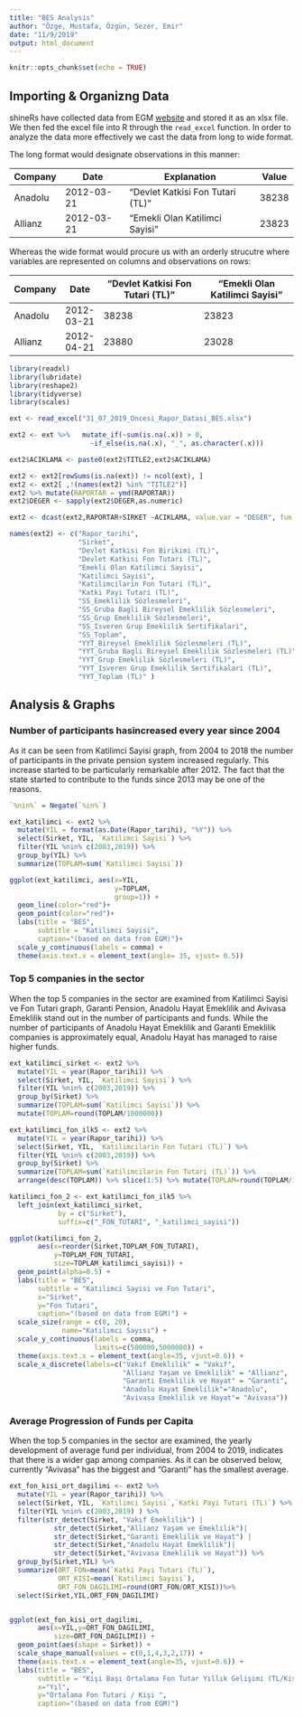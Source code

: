 ```yaml
---
title: "BES Analysis"
author: "Özge, Mustafa, Özgün, Sezer, Emir"
date: "11/9/2019"
output: html_document
---
```


```r
knitr::opts_chunk$set(echo = TRUE)
```

## Importing & Organizng Data

shineRs have collected data from EGM [website](https://www.egm.org.tr/) and stored it as an xlsx file. We then fed the excel file into R through the `read_excel` function. In order to analyze the data more effectively we cast the data from long to wide format.

The long format would designate observations in this manner:

| Company | Date       | Explanation                      | Value |
|---------|------------|----------------------------------|-------|
| Anadolu | 2012-03-21 | "Devlet Katkisi Fon Tutari (TL)" | 38238 |
| Allianz | 2012-03-21 | "Emekli Olan Katilimci Sayisi"   | 23823 |

Whereas the wide format would procure us with an orderly strucutre where variables are represented on columns and observations on rows:

| Company | Date       | "Devlet Katkisi Fon Tutari (TL)" | "Emekli Olan Katilimci Sayisi" |
|---------|------------|----------------------------------|--------------------------------|
| Anadolu | 2012-03-21 | 38238                            | 23823                          |
| Allianz | 2012-04-21 | 23880                            | 23028                          |


```r

library(readxl)
library(lubridate)
library(reshape2)
library(tidyverse)
library(scales)

ext <- read_excel("31_07_2019_Oncesi_Rapor_Datasi_BES.xlsx")

ext2 <- ext %>%   mutate_if(~sum(is.na(.x)) > 0,
                    ~if_else(is.na(.x), "_", as.character(.x))) 

ext2$ACIKLAMA <- paste0(ext2$TITLE2,ext2$ACIKLAMA)

ext2 <- ext2[rowSums(is.na(ext)) != ncol(ext), ]
ext2 <- ext2[ ,!(names(ext2) %in% "TITLE2")]
ext2 %>% mutate(RAPORTAR = ymd(RAPORTAR))
ext2$DEGER <- sapply(ext2$DEGER,as.numeric)

ext2 <- dcast(ext2,RAPORTAR+SIRKET ~ACIKLAMA, value.var = "DEGER", fun.aggregate = sum)

names(ext2) <- c("Rapor_tarihi",                                                               
                 "Sirket",                                                                 
                 "Devlet Katkisi Fon Birikimi (TL)",                                      
                 "Devlet Katkisi Fon Tutari (TL)",                                        
                 "Emekli Olan Katilimci Sayisi",                                          
                 "Katilimci Sayisi",                                                      
                 "Katilimcilarin Fon Tutari (TL)",                                        
                 "Katki Payi Tutari (TL)",                                                
                 "SS_Emeklilik Sözlesmeleri",            
                 "SS_Gruba Bagli Bireysel Emeklilik Sözlesmeleri",
                 "SS_Grup Emeklilik Sözlesmeleri",                
                 "SS_Isveren Grup Emeklilik Sertifikalari",       
                 "SS_Toplam",                                     
                 "YYT_Bireysel Emeklilik Sözlesmeleri (TL)",            
                 "YYT_Gruba Bagli Bireysel Emeklilik Sözlesmeleri (TL)",
                 "YYT_Grup Emeklilik Sözlesmeleri (TL)",                
                 "YYT_Isveren Grup Emeklilik Sertifikalari (TL)",       
                 "YYT_Toplam (TL)" )
```

## Analysis & Graphs

### Number of participants hasincreased every year since 2004

As it can be seen from Katilimci Sayisi graph, from 2004 to 2018 the number of participants in the private pension system increased regularly. This increase started to be particularly remarkable after 2012. The fact that the state started to contribute to the funds since 2013 may be one of the reasons.


```r

`%nin%` = Negate(`%in%`)

ext_katilimci <- ext2 %>%  
  mutate(YIL = format(as.Date(Rapor_tarihi), "%Y")) %>% 
  select(Sirket, YIL, `Katilimci Sayisi`) %>% 
  filter(YIL %nin% c(2003,2019)) %>% 
  group_by(YIL) %>% 
  summarize(TOPLAM=sum(`Katilimci Sayisi`))

ggplot(ext_katilimci, aes(x=YIL, 
                          y=TOPLAM, 
                          group=1)) +
  geom_line(color="red")+
  geom_point(color="red")+
  labs(title = "BES", 
       subtitle = "Katilimci Sayisi", 
       caption="(based on data from EGM)")+
  scale_y_continuous(labels = comma) +
  theme(axis.text.x = element_text(angle= 35, vjust= 0.5))
```



### Top 5 companies in the sector

When the top 5 companies in the sector are examined from Katilimci Sayisi ve Fon Tutari graph, Garanti Pension, Anadolu Hayat Emeklilik and Avivasa Emeklilik stand out in the number of participants and funds. While the number of participants of Anadolu Hayat Emeklilik and Garanti Emeklilik companies is approximately equal, Anadolu Hayat has managed to raise higher funds.



```r
ext_katilimci_sirket <- ext2 %>%  
  mutate(YIL = year(Rapor_tarihi)) %>% 
  select(Sirket, YIL, `Katilimci Sayisi`) %>% 
  filter(YIL %nin% c(2003,2019)) %>% 
  group_by(Sirket) %>% 
  summarize(TOPLAM=sum(`Katilimci Sayisi`)) %>% 
  mutate(TOPLAM=round(TOPLAM/1000000))

ext_katilimci_fon_ilk5 <- ext2 %>% 
  mutate(YIL = year(Rapor_tarihi)) %>% 
  select(Sirket, YIL, `Katilimcilarin Fon Tutari (TL)`) %>% 
  filter(YIL %nin% c(2003,2019)) %>% 
  group_by(Sirket) %>% 
  summarize(TOPLAM=sum(`Katilimcilarin Fon Tutari (TL)`)) %>% 
  arrange(desc(TOPLAM)) %>% slice(1:5) %>% mutate(TOPLAM=round(TOPLAM/1000000))

katilimci_fon_2 <- ext_katilimci_fon_ilk5 %>% 
  left_join(ext_katilimci_sirket,
            by = c("Sirket"), 
            suffix=c("_FON_TUTARI", "_katilimci_sayisi"))

ggplot(katilimci_fon_2, 
       aes(x=reorder(Sirket,TOPLAM_FON_TUTARI),
           y=TOPLAM_FON_TUTARI,
           size=TOPLAM_katilimci_sayisi)) +
  geom_point(alpha=0.5) + 
  labs(title = "BES", 
       subtitle = "Katilimci Sayisi ve Fon Tutari", 
       x="Sirket", 
       y="Fon Tutari",
       caption="(based on data from EGM)") +
  scale_size(range = c(8, 20), 
             name="Katılımcı Sayısı") +
  scale_y_continuous(labels = comma, 
                     limits=c(500000,5000000)) +
  theme(axis.text.x = element_text(angle=35, vjust=0.6)) +
  scale_x_discrete(labels=c("Vakıf Emeklilik" = "Vakıf", 
                            "Allianz Yaşam ve Emeklilik" = "Allianz",
                            "Garanti Emeklilik ve Hayat" = "Garanti", 
                            "Anadolu Hayat Emeklilik"="Anadolu",
                            "Avivasa Emeklilik ve Hayat"= "Avivasa"))

```


### Average Progression of Funds per Capita

When the top 5 companies in the sector are examined, the yearly development of average fund per individual, from 2004 to 2019, indicates that there is a wider gap among companies. As it can be observed below, currently "Avivasa" has the biggest and "Garanti" has the smallest average.


```r

ext_fon_kisi_ort_dagilimi <- ext2 %>%  
  mutate(YIL = year(Rapor_tarihi)) %>% 
  select(Sirket, YIL, `Katilimci Sayisi`,`Katki Payi Tutari (TL)`) %>% 
  filter(YIL %nin% c(2003,2019) ) %>% 
  filter(str_detect(Sirket, "Vakıf Emeklilik") | 
           str_detect(Sirket,"Allianz Yaşam ve Emeklilik")|
           str_detect(Sirket,"Garanti Emeklilik ve Hayat") | 
           str_detect(Sirket,"Anadolu Hayat Emeklilik")|
           str_detect(Sirket,"Avivasa Emeklilik ve Hayat")) %>%
  group_by(Sirket,YIL) %>% 
  summarize(ORT_FON=mean(`Katki Payi Tutari (TL)`),
            ORT_KISI=mean(`Katilimci Sayisi`),
            ORT_FON_DAGILIMI=round(ORT_FON/ORT_KISI))%>%
  select(Sirket,YIL,ORT_FON_DAGILIMI)


ggplot(ext_fon_kisi_ort_dagilimi,
       aes(x=YIL,y=ORT_FON_DAGILIMI,
           size=ORT_FON_DAGILIMI)) +
  geom_point(aes(shape = Sirket)) +
  scale_shape_manual(values = c(0,1,4,3,2,17)) +
  theme(axis.text.x = element_text(angle=35, vjust=0.6)) +
  labs(title = "BES", 
       subtitle = "Kişi Başı Ortalama Fon Tutar Yıllık Gelişimi (TL/Kişi vs YIL)", 
       x="Yıl", 
       y="Ortalama Fon Tutari / Kişi ",
       caption="(based on data from EGM)")

```